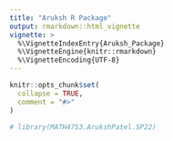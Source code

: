 ```yaml
---
title: "Aruksh R Package"
output: rmarkdown::html_vignette
vignette: >
  %\VignetteIndexEntry{Aruksh_Package}
  %\VignetteEngine{knitr::rmarkdown}
  %\VignetteEncoding{UTF-8}
---
```


```r
knitr::opts_chunk$set(
  collapse = TRUE,
  comment = "#>"
)
```

```r
# library(MATH4753.ArukshPatel.SP22)
```
